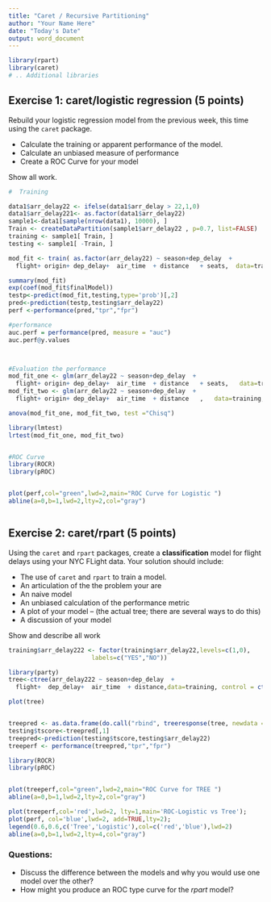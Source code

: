 ```yaml
---
title: "Caret / Recursive Partitioning"
author: "Your Name Here"
date: "Today's Date"
output: word_document
---
```


```r
library(rpart)
library(caret)
# .. Additional libraries
```


## Exercise 1: caret/logistic regression (5 points)

Rebuild your logistic regression model from the previous week, this time using the `caret` package. 

- Calculate the training or apparent performance of the model. 
- Calculate an unbiased measure of performance 
- Create a ROC Curve for your model

Show all work.

```r
#  Training 

data1$arr_delay22 <- ifelse(data1$arr_delay > 22,1,0)
data1$arr_delay221<- as.factor(data1$arr_delay22)
sample1<-data1[sample(nrow(data1), 10000), ]
Train <- createDataPartition(sample1$arr_delay22 , p=0.7, list=FALSE)
training <- sample1[ Train, ]
testing <- sample1[ -Train, ]

mod_fit <- train( as.factor(arr_delay22) ~ season+dep_delay  +  
  flight+ origin+ dep_delay+  air_time  + distance   + seats,  data=training, method="glm", family="binomial")

summary(mod_fit)
exp(coef(mod_fit$finalModel))
testp<-predict(mod_fit,testing,type='prob')[,2]
pred<-prediction(testp,testing$arr_delay22)
perf <-performance(pred,"tpr","fpr")

#performance
auc.perf = performance(pred, measure = "auc")
auc.perf@y.values



#Evaluation the performance
mod_fit_one <- glm(arr_delay22 ~ season+dep_delay  +  
  flight+ origin+ dep_delay+  air_time  + distance   + seats,   data=training, family="binomial")
mod_fit_two <- glm(arr_delay22 ~ season+dep_delay  +  
  flight+ origin+ dep_delay+  air_time  + distance   ,   data=training, family="binomial")

anova(mod_fit_one, mod_fit_two, test ="Chisq")

library(lmtest)
lrtest(mod_fit_one, mod_fit_two)


#ROC Curve
library(ROCR)
library(pROC)


plot(perf,col="green",lwd=2,main="ROC Curve for Logistic ")
abline(a=0,b=1,lwd=2,lty=2,col="gray")



```


## Exercise 2: caret/rpart (5 points)

Using the `caret` and `rpart` packages, create a **classification** model for flight delays using your NYC FLight data. Your solution should include:

- The use of `caret` and `rpart` to train a model.
- An articulation of the the problem your are 
- An naive model
- An unbiased calculation of the performance metric
- A plot of your model -- (the actual tree; there are several ways to do this)
- A discussion of your model 



Show and describe all work

```r
training$arr_delay222 <- factor(training$arr_delay22,levels=c(1,0),
                       labels=c("YES","NO")) 

library(party)
tree<-ctree(arr_delay222 ~ season+dep_delay  +  
  flight+  dep_delay+  air_time  + distance,data=training, control = ctree_control(mincriterion = 0.90,maxdepth=10))

plot(tree)


treepred <- as.data.frame(do.call("rbind", treeresponse(tree, newdata = testing)))
testing$tscore<-treepred[,1]
treepred<-prediction(testing$tscore,testing$arr_delay22)
treeperf <- performance(treepred,"tpr","fpr")

library(ROCR)
library(pROC)


plot(treeperf,col="green",lwd=2,main="ROC Curve for TREE ")
abline(a=0,b=1,lwd=2,lty=2,col="gray")

plot(treeperf,col='red',lwd=2, lty=1,main='ROC-Logistic vs Tree');
plot(perf, col='blue',lwd=2, add=TRUE,lty=2);
legend(0.6,0.6,c('Tree','Logistic'),col=c('red','blue'),lwd=2)
abline(a=0,b=1,lwd=2,lty=4,col="gray")
```


### Questions:

- Discuss the difference between the models and why you would use one model over the other?
- How might you produce an ROC type curve for the *rpart* model? 
